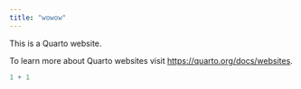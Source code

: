 ```yaml
---
title: "wowow"
---
```


This is a Quarto website.

To learn more about Quarto websites visit <https://quarto.org/docs/websites>.

```r
1 + 1
```

